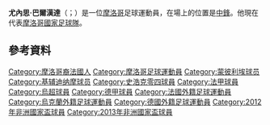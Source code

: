 {{blpunsourced|time=2016-01-06T14:10:52+00:00}}
{{expand|time=2016-01-06T14:10:52+00:00}}
{{noteTA
|G1=football
|G2=uefa
|1=zh-hans:巴尔汉达;zh-hk:貝漢達;zh-tw:巴爾漢達;
}}
{{Infobox football biography
| name                = 尤內思·巴爾漢達<br />Younès Belhanda
| image = Adana Demirspor vs Antalyaspor 20220225 4 (cropped).jpg
| image_size = 175
| caption             = 
| fullname            = 
| nickname            = 
| birth_date          = {{birth date and age|1990|2|25}}
| birth_place         = {{FRA}}[[亞維儂|亞維儂]]
| country             = {{FRA}}
| height = 1.77 m<ref>{{cite web |url=https://tournament.fifadata.com/documents/FWC/2018/pdf/FWC_2018_SQUADLISTS.PDF |title=2018 FIFA World Cup Russia – List of Players |website=FIFA.com |publisher=Fédération Internationale de Football Association |date=4 June 2018 |access-date=10 June 2018 |archive-date=2018-06-19 |archive-url=https://web.archive.org/web/20180619164139/https://tournament.fifadata.com/documents/FWC/2018/pdf/FWC_2018_SQUADLISTS.PDF |dead-url=yes }}</ref>
| position            = [[中鋒|中鋒]]
| currentclub = 
| clubnumber = 
| youthyears1 = 1997–1998
| youthclubs1 = RC Aramonais
| youthyears2 = 1998–2003
| youthclubs2 = MJC Avignon
| youthyears3 = 2003–2009
| youthclubs3         = [[蒙彼利埃體育會|蒙彼利埃]]
| years1 = 2009–2013
| clubs1              = [[蒙彼利埃體育會|蒙彼利埃]]
| caps1               = 127
| goals1              = 26
| years2 = 2013–2017
| clubs2              = [[基輔迪納摩足球俱樂部|基輔戴拿模]]
| caps2               = 56
| goals2              = 8
| years3 = 2016
| clubs3              = →[[史浩克04足球會|史浩克04]]
| caps3               = 15
| goals3              = 2
| years4 = 2016–2017
| clubs4              = →[[尼斯足球會|尼斯]]
| caps4               = 31
| goals4              = 3
| years5 = 2017–2021
| clubs5 = [[加拉塔沙雷體育會|加拉塔沙雷]]
| caps5 = 98
| goals5 = 18
| nationalyears1      = 2010
| nationalteam1       = 法國U20
| nationalcaps1       = 4
| nationalgoals1      = 0
| nationalyears2 = 2010–
| nationalteam2 = [[摩洛哥國家足球隊|摩洛哥]]
| nationalcaps2 = 58
| nationalgoals2 = 5
| medaltemplates      = 
| pcupdate = 13 May 2018
| ntupdate = 9 June 2018
}}

'''尤內思·巴爾漢達'''（{{lang-de|Younès Belhanda}}；{{bd|1990年|2月25日}}）是一位[[摩洛哥|摩洛哥]]足球運動員，在場上的位置是[[中鋒|中鋒]]。他現在代表[[摩洛哥國家足球隊|摩洛哥國家足球隊]]。

== 參考資料 ==
{{reflist}}

{{2018年世界盃足球賽摩洛哥參賽名單}}
{{法甲年度最佳青年球員}}

{{DEFAULTSORT:Belhanda, Younes}}
[[Category:摩洛哥裔法國人|Category:摩洛哥裔法國人]]
[[Category:摩洛哥足球運動員|Category:摩洛哥足球運動員]]
[[Category:蒙彼利埃球员|Category:蒙彼利埃球员]]
[[Category:基辅迪纳摩球员|Category:基辅迪纳摩球员]]
[[Category:史浩克零四球員|Category:史浩克零四球員]]
[[Category:法甲球員|Category:法甲球員]]
[[Category:烏超球員|Category:烏超球員]]
[[Category:德甲球員|Category:德甲球員]]
[[Category:法國外籍足球運動員|Category:法國外籍足球運動員]]
[[Category:烏克蘭外籍足球運動員|Category:烏克蘭外籍足球運動員]]
[[Category:德國外籍足球運動員|Category:德國外籍足球運動員]]
[[Category:2012年非洲國家盃球員|Category:2012年非洲國家盃球員]]
[[Category:2013年非洲國家盃球員|Category:2013年非洲國家盃球員]]